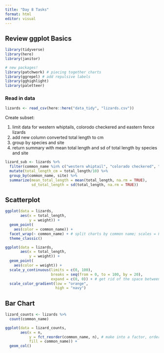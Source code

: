 ```yaml
---
title: "Day 8 Tasks"
format: html
editor: visual
---
```


## Review ggplot Basics

```r
library(tidyverse)
library(here)
library(janitor)

# new packages!
library(patchwork) # piecing together charts
library(ggrepel) # add repulsive labels
library(gghighlight)
library(paletteer)
```

### Read in data

```r
lizards <- read_csv(here::here("data_tidy", "lizards.csv"))
```

Create subset:

1.  limit data for western whiptails, colorodo checkered and eastern fence lizards
2.  add new column converted total length to cm
3.  group by species and site
4.  return summary with mean total length and sd of total length by species and site

```r
lizard_sub <- lizards %>% 
  filter(common_name %in% c("western whiptail", "colorado checkered", "eastern fence")) %>% 
  mutate(total_length_cm = total_length/10) %>% 
  group_by(common_name, site) %>% 
  summarize(mean_total_length = mean(total_length, na.rm = TRUE),
            sd_total_length = sd(total_length, na.rm = TRUE))

```

## Scatterplot

```r
ggplot(data = lizards,
       aes(x = total_length,
           y = weight)) +
  geom_point(
    aes(color = common_name)) +
  facet_wrap(~ common_name) + # split charts by common name; scales = FREE would make individual scales for each chart 
  theme_classic()
```

```r
ggplot(data = lizards,
       aes(x = total_length,
           y = weight)) +
  geom_point(
    aes(color = weight)) +
  scale_y_continuous(limits = c(0, 100),
                     breaks = seq(from = 0, to = 100, by = 20),
                     expand = c(0, 0)) + # get rid of the space between data/axis 
  scale_color_gradient(low = "orange",
                       high = "navy")
```

## Bar Chart

```r
lizard_counts <- lizards %>% 
  count(common_name)
```

```r
ggplot(data = lizard_counts,
       aes(x = n,
           y = fct_reorder(common_name, n), # make into a factor, order by n
           fill = common_name)) +
  geom_col()
```
